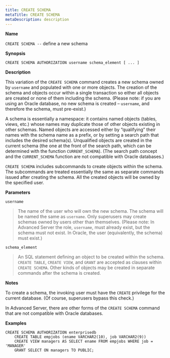 ```yaml
---
title: CREATE SCHEMA
metaTitle: CREATE SCHEMA
metaDescription: description
---
```


**Name**

`CREATE SCHEMA --` define a new schema

**Synopsis**

``` text
CREATE SCHEMA AUTHORIZATION username schema_element [ ... ]
```

**Description**

This variation of the `CREATE SCHEMA` command creates a new schema owned
by `username` and populated with one or more objects. The creation of
the schema and objects occur within a single transaction so either all
objects are created or none of them including the schema. (Please note:
if you are using an Oracle database, no new schema is created –
`username`, and therefore the schema, must pre-exist.)

A schema is essentially a namespace: it contains named objects (tables,
views, etc.) whose names may duplicate those of other objects existing
in other schemas. Named objects are accessed either by “qualifying”
their names with the schema name as a prefix, or by setting a search
path that includes the desired schema(s). Unqualified objects are
created in the current schema (the one at the front of the search path,
which can be determined with the function `CURRENT_SCHEMA`). (The search
path concept and the `CURRENT_SCHEMA` function are not compatible with
Oracle databases.)

`CREATE SCHEMA` includes subcommands to create objects within the
schema. The subcommands are treated essentially the same as separate
commands issued after creating the schema. All the created objects will
be owned by the specified user.

**Parameters**

`username`

> The name of the user who will own the new schema. The schema will be
> named the same as `username`. Only superusers may create schemas owned
> by users other than themselves. (Please note: In Advanced Server the
> role, `username`, must already exist, but the schema must not exist.
> In Oracle, the user (equivalently, the schema) must exist.)

`schema_element`

> An SQL statement defining an object to be created within the schema.
> `CREATE TABLE`, `CREATE VIEW`, and `GRANT` are accepted as clauses
> within `CREATE SCHEMA`. Other kinds of objects may be created in
> separate commands after the schema is created.

**Notes**

To create a schema, the invoking user must have the `CREATE` privilege
for the current database. (Of course, superusers bypass this check.)

In Advanced Server, there are other forms of the `CREATE SCHEMA` command
that are not compatible with Oracle databases.

**Examples**

``` text
CREATE SCHEMA AUTHORIZATION enterprisedb
    CREATE TABLE empjobs (ename VARCHAR2(10), job VARCHAR2(9))
    CREATE VIEW managers AS SELECT ename FROM empjobs WHERE job = 'MANAGER'
    GRANT SELECT ON managers TO PUBLIC;
```
